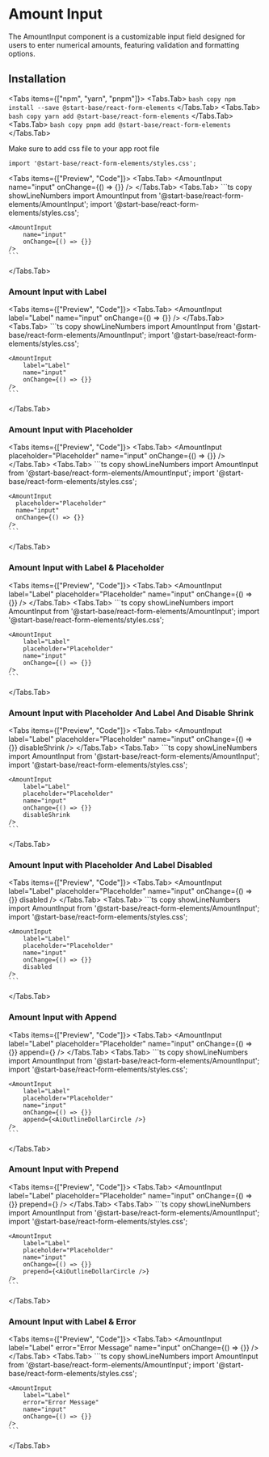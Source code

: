 # Amount Input

The AmountInput component is a customizable input field designed for users to enter numerical amounts, featuring validation and formatting options.

## Installation

<Tabs items={["npm", "yarn", "pnpm"]}>
<Tabs.Tab>
    ``` bash copy
    npm install --save @start-base/react-form-elements
    ```
  </Tabs.Tab>
  <Tabs.Tab>
    ``` bash copy
    yarn add @start-base/react-form-elements
    ```
  </Tabs.Tab>
  <Tabs.Tab>
    ``` bash copy
    pnpm add @start-base/react-form-elements
    ```
  </Tabs.Tab>
</Tabs>

Make sure to add css file to your app root file

``` tsx copy
import '@start-base/react-form-elements/styles.css';
```



<Tabs items={["Preview", "Code"]}>
  <Tabs.Tab>
  <Preview height="200px">
    <AmountInput
        name="input"
        onChange={() => {}}
    />
  </Preview>
  </Tabs.Tab>
  <Tabs.Tab>
    ```ts copy showLineNumbers
    import AmountInput from '@start-base/react-form-elements/AmountInput';
    import '@start-base/react-form-elements/styles.css';

    <AmountInput
        name="input"
        onChange={() => {}}
    />
    ```
  </Tabs.Tab>
</Tabs>

### Amount Input with Label

<Tabs items={["Preview", "Code"]}>
  <Tabs.Tab>
  <Preview height="200px">
      <AmountInput
        label="Label"
        name="input"
        onChange={() => {}}
    />
    </Preview>
  </Tabs.Tab>
  <Tabs.Tab>
    ```ts copy showLineNumbers
    import AmountInput from '@start-base/react-form-elements/AmountInput';
    import '@start-base/react-form-elements/styles.css';

    <AmountInput
        label="Label"
        name="input"
        onChange={() => {}}
    />
    ```
  </Tabs.Tab>
</Tabs>

### Amount Input with Placeholder

<Tabs items={["Preview", "Code"]}>
  <Tabs.Tab>
   <Preview height="200px">
      <AmountInput
        placeholder="Placeholder"
        name="input"
        onChange={() => {}}
    />
   </Preview>
  </Tabs.Tab>
  <Tabs.Tab>
    ```ts copy showLineNumbers
    import AmountInput from '@start-base/react-form-elements/AmountInput';
    import '@start-base/react-form-elements/styles.css';

    <AmountInput
      placeholder="Placeholder"
      name="input"
      onChange={() => {}}
    />
    ```
  </Tabs.Tab>
</Tabs>

### Amount Input with Label & Placeholder

<Tabs items={["Preview", "Code"]}>
  <Tabs.Tab>
   <Preview height="200px">
      <AmountInput
        label="Label"
        placeholder="Placeholder"
        name="input"
        onChange={() => {}}
    />
   </Preview>
  </Tabs.Tab>
  <Tabs.Tab>
    ```ts copy showLineNumbers
    import AmountInput from '@start-base/react-form-elements/AmountInput';
    import '@start-base/react-form-elements/styles.css';

    <AmountInput
        label="Label"
        placeholder="Placeholder"
        name="input"
        onChange={() => {}}
    />
    ```
  </Tabs.Tab>
</Tabs>

### Amount Input with Placeholder And Label And Disable Shrink

<Tabs items={["Preview", "Code"]}>
  <Tabs.Tab>
   <Preview height="200px">
      <AmountInput
        label="Label"
        placeholder="Placeholder"
        name="input"
        onChange={() => {}}
        disableShrink
    />
   </Preview>
  </Tabs.Tab>
  <Tabs.Tab>
    ```ts copy showLineNumbers
    import AmountInput from '@start-base/react-form-elements/AmountInput';
    import '@start-base/react-form-elements/styles.css';

    <AmountInput
        label="Label"
        placeholder="Placeholder"
        name="input"
        onChange={() => {}}
        disableShrink
    />
    ```
  </Tabs.Tab>
</Tabs>

### Amount Input with Placeholder And Label Disabled

<Tabs items={["Preview", "Code"]}>
  <Tabs.Tab>
   <Preview height="200px">
      <AmountInput
        label="Label"
        placeholder="Placeholder"
        name="input"
        onChange={() => {}}
        disabled
    />
   </Preview>
  </Tabs.Tab>
  <Tabs.Tab>
    ```ts copy showLineNumbers
    import AmountInput from '@start-base/react-form-elements/AmountInput';
    import '@start-base/react-form-elements/styles.css';

    <AmountInput
        label="Label"
        placeholder="Placeholder"
        name="input"
        onChange={() => {}}
        disabled
    />
    ```
  </Tabs.Tab>
</Tabs>

### Amount Input with Append

<Tabs items={["Preview", "Code"]}>
  <Tabs.Tab>
   <Preview height="200px">
      <AmountInput
        label="Label"
        placeholder="Placeholder"
        name="input"
        onChange={() => {}}
        append={<AiOutlineDollarCircle />}
    />
   </Preview>
  </Tabs.Tab>
  <Tabs.Tab>
    ```ts copy showLineNumbers
    import AmountInput from '@start-base/react-form-elements/AmountInput';
    import '@start-base/react-form-elements/styles.css';
  
    <AmountInput
        label="Label"
        placeholder="Placeholder"
        name="input"
        onChange={() => {}}
        append={<AiOutlineDollarCircle />}
    />
    ```
  </Tabs.Tab>
</Tabs>

### Amount Input with Prepend

<Tabs items={["Preview", "Code"]}>
  <Tabs.Tab>
   <Preview height="200px">
      <AmountInput
        label="Label"
        placeholder="Placeholder"
        name="input"
        onChange={() => {}}
        prepend={<AiOutlineDollarCircle />}
    />
  </Preview>
  </Tabs.Tab>
  <Tabs.Tab>
    ```ts copy showLineNumbers
    import AmountInput from '@start-base/react-form-elements/AmountInput';
    import '@start-base/react-form-elements/styles.css';

    <AmountInput
        label="Label"
        placeholder="Placeholder"
        name="input"
        onChange={() => {}}
        prepend={<AiOutlineDollarCircle />}
    />
    ```
  </Tabs.Tab>
</Tabs>

### Amount Input with Label & Error

<Tabs items={["Preview", "Code"]}>
  <Tabs.Tab>
   <Preview height="200px">
      <AmountInput
        label="Label"
        error="Error Message"
        name="input"
        onChange={() => {}}
    />
  </Preview>
  </Tabs.Tab>
  <Tabs.Tab>
    ```ts copy showLineNumbers
    import AmountInput from '@start-base/react-form-elements/AmountInput';
    import '@start-base/react-form-elements/styles.css';

    <AmountInput
        label="Label"
        error="Error Message"
        name="input"
        onChange={() => {}}
    />
    ```
  </Tabs.Tab>
</Tabs>
